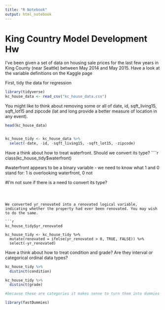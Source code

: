 ```yaml
---
title: "R Notebook"
output: html_notebook
---
```


# King Country Model Development Hw


I've been given a set of data on housing sale prices for the last few years in King County (near Seattle) between May 2014 and May 2015. Have a look at the variable definitions on the Kaggle page


First, tidy the data for regression 
```r

library(tidyverse)
kc_house_data <- read_csv("kc_house_data.csv")
```

You might like to think about removing some or all of date, id, sqft_living15, sqft_lot15 and zipcode (lat and long provide a better measure of location in any event).
```r
head(kc_house_data)


kc_house_tidy <- kc_house_data %>%
  select(-date, -id, -sqft_living15, -sqft_lot15, -zipcode)


```


Have a think about how to treat waterfront. Should we convert its type?
````r

class(kc_house_tidy$waterfront)

#waterfront appears to be a binary variable - we need to know what 1 and 0 stand for: 1 is overlooking waterfront, 0 not

#I'm not sure if there is a need to convert its type? 

```



We converted yr_renovated into a renovated logical variable, indicating whether the property had ever been renovated. You may wish to do the same.

```r
kc_house_tidy$yr_renovated

kc_house_tidy <- kc_house_tidy %>%
  mutate(renovated = ifelse(yr_renovated > 0, TRUE, FALSE)) %>% 
  select(-yr_renovated)

```


Have a think about how to treat condition and grade? Are they interval or categorical ordinal data types?
```r
kc_house_tidy %>% 
  distinct(condition)

kc_house_tidy %>%
  distinct(grade)

#because these are categories it makes sense to turn them into dummies 

library(fastDummies)


```

